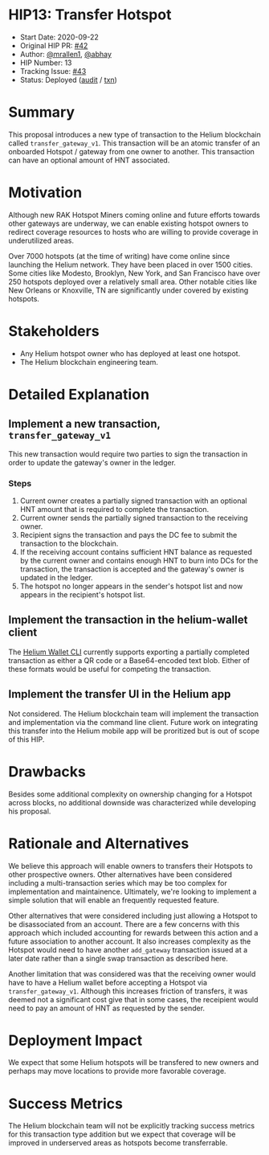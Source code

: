 # HIP13: Transfer Hotspot

- Start Date: 2020-09-22
- Original HIP PR: [#42](https://github.com/helium/HIP/pull/42)
- Author: [@mrallen1](https://github.com/mrallen1), [@abhay](https://github.com/abhay)
- HIP Number: 13
- Tracking Issue: [#43](https://github.com/helium/HIP/issues/43)
- Status: Deployed ([audit](https://github.com/helium/miner/blob/master/audit/var-48.md) /
  [txn](https://explorer.helium.com/txns/DywtCExrXhTxv8VoDZl_hJDjQ2PUcov_AYrW98ZPpcg))

# Summary

This proposal introduces a new type of transaction to the Helium blockchain called
`transfer_gateway_v1`. This transaction will be an atomic transfer of an onboarded Hotspot / gateway
from one owner to another. This transaction can have an optional amount of HNT associated.

# Motivation

Although new RAK Hotspot Miners coming online and future efforts towards other gateways are
underway, we can enable existing hotspot owners to redirect coverage resources to hosts who are
willing to provide coverage in underutilized areas.

Over 7000 hotspots (at the time of writing) have come online since launching the Helium network.
They have been placed in over 1500 cities. Some cities like Modesto, Brooklyn, New York, and San
Francisco have over 250 hotspots deployed over a relatively small area. Other notable cities like
New Orleans or Knoxville, TN are significantly under covered by existing hotspots.

# Stakeholders

- Any Helium hotspot owner who has deployed at least one hotspot.
- The Helium blockchain engineering team.

# Detailed Explanation

## Implement a new transaction, `transfer_gateway_v1`

This new transaction would require two parties to sign the transaction in order to update the
gateway's owner in the ledger.

### Steps

1. Current owner creates a partially signed transaction with an optional HNT amount that is required
   to complete the transaction.
2. Current owner sends the partially signed transaction to the receiving owner.
3. Recipient signs the transaction and pays the DC fee to submit the transaction to the blockchain.
4. If the receiving account contains sufficient HNT balance as requested by the current owner and
   contains enough HNT to burn into DCs for the transaction, the transaction is accepted and the
   gateway's owner is updated in the ledger.
5. The hotspot no longer appears in the sender's hotspot list and now appears in the recipient's
   hotspot list.

## Implement the transaction in the helium-wallet client

The [Helium Wallet CLI](https://github.com/helium/helium-wallet-rs) currently supports exporting a
partially completed transaction as either a QR code or a Base64-encoded text blob. Either of these
formats would be useful for competing the transaction.

## Implement the transfer UI in the Helium app

Not considered. The Helium blockchain team will implement the transaction and implementation via the
command line client. Future work on integrating this transfer into the Helium mobile app will be
proritized but is out of scope of this HIP.

# Drawbacks

Besides some additional complexity on ownership changing for a Hotspot across blocks, no additional
downside was characterized while developing his proposal.

# Rationale and Alternatives

We believe this approach will enable owners to transfers their Hotspots to other prospective owners.
Other alternatives have been considered including a multi-transaction series which may be too
complex for implementation and maintainence. Ultimately, we're looking to implement a simple
solution that will enable an frequently requested feature.

Other alternatives that were considered including just allowing a Hotspot to be disassociated from
an account. There are a few concerns with this approach which included accounting for rewards
between this action and a future association to another account. It also increases complexity as the
Hotspot would need to have another `add_gateway` transaction issued at a later date rather than a
single swap transaction as described here.

Another limitation that was considered was that the receiving owner would have to have a Helium
wallet before accepting a Hotspot via `transfer_gateway_v1`. Although this increases friction of
transfers, it was deemed not a significant cost give that in some cases, the receipient would need
to pay an amount of HNT as requested by the sender.

# Deployment Impact

We expect that some Helium hotspots will be transfered to new owners and perhaps may move locations
to provide more favorable coverage.

# Success Metrics

The Helium blockchain team will not be explicitly tracking success metrics for this transaction type
addition but we expect that coverage will be improved in underserved areas as hotspots become
transferrable.
